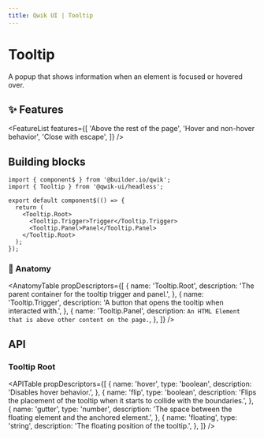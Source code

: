 ```yaml
---
title: Qwik UI | Tooltip
---
```


# Tooltip

A popup that shows information when an element is focused or hovered over.

<Showcase name="hero" />

## ✨ Features

<FeatureList
  features={[
    'Above the rest of the page',
    'Hover and non-hover behavior',
    'Close with escape',
  ]}
/>

## Building blocks

```tsx
import { component$ } from '@builder.io/qwik';
import { Tooltip } from '@qwik-ui/headless';

export default component$(() => {
  return (
    <Tooltip.Root>
      <Tooltip.Trigger>Trigger</Tooltip.Trigger>
      <Tooltip.Panel>Panel</Tooltip.Panel>
    </Tooltip.Root>
  );
});
```

### 🎨 Anatomy

<AnatomyTable
  propDescriptors={[
    {
      name: 'Tooltip.Root',
      description: 'The parent container for the tooltip trigger and panel.',
    },
    {
      name: 'Tooltip.Trigger',
      description: 'A button that opens the tooltip when interacted with.',
    },
    {
      name: 'Tooltip.Panel',
      description: `An HTML Element that is above other content on the page.`,
    },
  ]}
/>

## API

### Tooltip Root

<APITable
  propDescriptors={[
    {
      name: 'hover',
      type: 'boolean',
      description: 'Disables hover behavior.',
    },
    {
      name: 'flip',
      type: 'boolean',
      description:
        'Flips the placement of the tooltip when it starts to collide with the boundaries.',
    },
    {
      name: 'gutter',
      type: 'number',
      description: 'The space between the floating element and the anchored element.',
    },
    {
      name: 'floating',
      type: 'string',
      description: 'The floating position of the tooltip.',
    },
  ]}
/>
